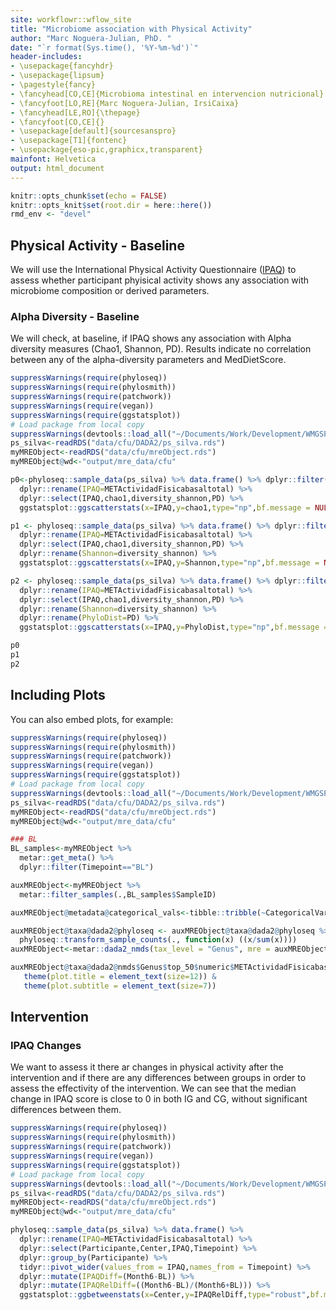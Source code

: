 ```yaml
---
site: workflowr::wflow_site
title: "Microbiome association with Physical Activity"
author: "Marc Noguera-Julian, PhD. "
date: "`r format(Sys.time(), '%Y-%m-%d')`"
header-includes:
- \usepackage{fancyhdr}
- \usepackage{lipsum}
- \pagestyle{fancy}
- \fancyhead[CO,CE]{Microbioma intestinal en intervencion nutricional}
- \fancyfoot[LO,RE]{Marc Noguera-Julian, IrsiCaixa}
- \fancyhead[LE,RO]{\thepage}
- \fancyfoot[CO,CE]{}
- \usepackage[default]{sourcesanspro}
- \usepackage[T1]{fontenc}
- \usepackage{eso-pic,graphicx,transparent}
mainfont: Helvetica
output: html_document
---
```


```r
knitr::opts_chunk$set(echo = FALSE)
knitr::opts_knit$set(root.dir = here::here())
rmd_env <- "devel"
```

## Physical Activity - Baseline

We will use the International Physical Activity Questionnaire  ([IPAQ](https://pubmed.ncbi.nlm.nih.gov/16925881/ PubMed Paper)) to assess whether participant phyisical activity shows any association with microbiome composition or derived parameters. 

### Alpha Diversity - Baseline

We will check, at baseline, if IPAQ shows any association with Alpha diversity measures (Chao1, Shannon, PD). Results indicate no correlation between any of the alpha-diversity parameters and MedDietScore.

```r
suppressWarnings(require(phyloseq))
suppressWarnings(require(phylosmith))
suppressWarnings(require(patchwork))
suppressWarnings(require(vegan))
suppressWarnings(require(ggstatsplot))
# Load package from local copy
suppressWarnings(devtools::load_all("~/Documents/Work/Development/WMGSPipeline/"))
ps_silva<-readRDS("data/cfu/DADA2/ps_silva.rds")
myMREObject<-readRDS("data/cfu/mreObject.rds")
myMREObject@wd<-"output/mre_data/cfu"

p0<-phyloseq::sample_data(ps_silva) %>% data.frame() %>% dplyr::filter(Timepoint=="BL") %>% 
  dplyr::rename(IPAQ=METActividadFisicabasaltotal) %>% 
  dplyr::select(IPAQ,chao1,diversity_shannon,PD) %>% 
  ggstatsplot::ggscatterstats(x=IPAQ,y=chao1,type="np",bf.message = NULL,title = "Chao1 vs IPAQ | BL")

p1 <- phyloseq::sample_data(ps_silva) %>% data.frame() %>% dplyr::filter(Timepoint=="BL") %>% 
  dplyr::rename(IPAQ=METActividadFisicabasaltotal) %>% 
  dplyr::select(IPAQ,chao1,diversity_shannon,PD) %>% 
  dplyr::rename(Shannon=diversity_shannon) %>% 
  ggstatsplot::ggscatterstats(x=IPAQ,y=Shannon,type="np",bf.message = NULL,title = "Shannon vs IPAQ | BL")

p2 <- phyloseq::sample_data(ps_silva) %>% data.frame() %>% dplyr::filter(Timepoint=="BL") %>% 
  dplyr::rename(IPAQ=METActividadFisicabasaltotal) %>% 
  dplyr::select(IPAQ,chao1,diversity_shannon,PD) %>% 
  dplyr::rename(Shannon=diversity_shannon) %>% 
  dplyr::rename(PhyloDist=PD) %>% 
  ggstatsplot::ggscatterstats(x=IPAQ,y=PhyloDist,type="np",bf.message = NULL,title = "PD vs IPAQ | BL")

p0
p1
p2

```

## Including Plots

You can also embed plots, for example:

```r
suppressWarnings(require(phyloseq))
suppressWarnings(require(phylosmith))
suppressWarnings(require(patchwork))
suppressWarnings(require(vegan))
suppressWarnings(require(ggstatsplot))
# Load package from local copy
suppressWarnings(devtools::load_all("~/Documents/Work/Development/WMGSPipeline/"))
ps_silva<-readRDS("data/cfu/DADA2/ps_silva.rds")
myMREObject<-readRDS("data/cfu/mreObject.rds")
myMREObject@wd<-"output/mre_data/cfu"

### BL
BL_samples<-myMREObject %>% 
  metar::get_meta() %>% 
  dplyr::filter(Timepoint=="BL")

auxMREObject<-myMREObject %>%
  metar::filter_samples(.,BL_samples$SampleID) 

auxMREObject@metadata@categorical_vals<-tibble::tribble(~CategoricalVariable,~PaletteName,"METActividadFisicabasaltotal","Set1")

auxMREObject@taxa@dada2@phyloseq <- auxMREObject@taxa@dada2@phyloseq %>% 
  phyloseq::transform_sample_counts(., function(x) ((x/sum(x))))
auxMREObject<-metar::dada2_nmds(tax_level = "Genus", mre = auxMREObject,top_n = 50, save_files = F)

auxMREObject@taxa@dada2@nmds$Genus$top_50$numeric$METActividadFisicabasaltotal &
   theme(plot.title = element_text(size=12)) &
   theme(plot.subtitle = element_text(size=7))

```

## Intervention

### IPAQ Changes

We want to assess it there ar changes in physical activity after the intervention and if there are any differences between groups in order to assess the effectivity of the intervention. We can see that the median change in IPAQ score is close to 0 in both IG and CG, without significant differences between them.

```r
suppressWarnings(require(phyloseq))
suppressWarnings(require(phylosmith))
suppressWarnings(require(patchwork))
suppressWarnings(require(vegan))
suppressWarnings(require(ggstatsplot))
# Load package from local copy
suppressWarnings(devtools::load_all("~/Documents/Work/Development/WMGSPipeline/"))
ps_silva<-readRDS("data/cfu/DADA2/ps_silva.rds")
myMREObject<-readRDS("data/cfu/mreObject.rds")
myMREObject@wd<-"output/mre_data/cfu"

phyloseq::sample_data(ps_silva) %>% data.frame() %>% 
  dplyr::rename(IPAQ=METActividadFisicabasaltotal) %>% 
  dplyr::select(Participante,Center,IPAQ,Timepoint) %>% 
  dplyr::group_by(Participante) %>% 
  tidyr::pivot_wider(values_from = IPAQ,names_from = Timepoint) %>% 
  dplyr::mutate(IPAQDiff=(Month6-BL)) %>% 
  dplyr::mutate(IPAQRelDiff=((Month6-BL)/(Month6+BL))) %>% 
  ggstatsplot::ggbetweenstats(x=Center,y=IPAQRelDiff,type="robust",bf.message = NULL,title="MDScore longitudinal changes vs Center")

```
